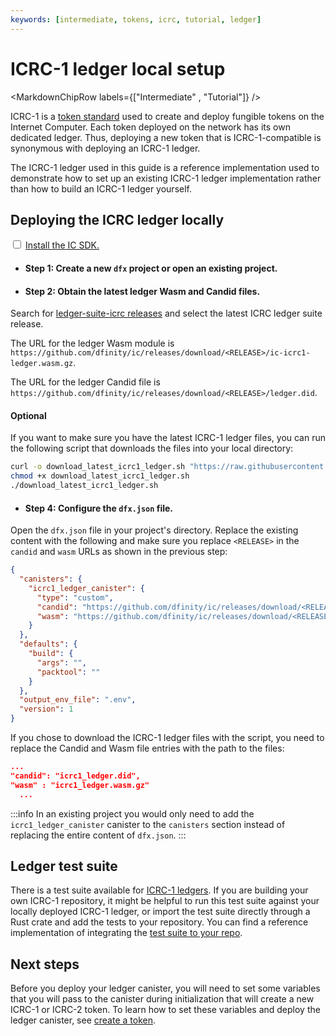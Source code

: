 ```yaml
---
keywords: [intermediate, tokens, icrc, tutorial, ledger]
---
```



# ICRC-1 ledger local setup

<MarkdownChipRow labels={["Intermediate" , "Tutorial"]} />

ICRC-1 is a [token standard](https://github.com/dfinity/ICRC-1) used to create and deploy fungible tokens on the Internet Computer. Each token deployed on the network has its own dedicated ledger. Thus, deploying a new token that is ICRC-1-compatible is synonymous with deploying an ICRC-1 ledger.

The ICRC-1 ledger used in this guide is a reference implementation used to demonstrate how to set up an existing ICRC-1 ledger implementation rather than how to build an ICRC-1 ledger yourself.

## Deploying the ICRC ledger locally

<Tabs>
<TabItem value="prereq" label="Prerequisites" default>

<input type="checkbox"/> <a href="/docs/current/developer-docs/getting-started/install">Install the IC SDK.</a>

</TabItem>
</Tabs>

- #### Step 1: Create a new `dfx` project or open an existing project.

- #### Step 2: Obtain the latest ledger Wasm and Candid files.

Search for [ledger-suite-icrc releases](https://github.com/dfinity/ic/releases?q=ledger-suite-icrc&expanded=false) and select the latest ICRC ledger suite release.

The URL for the ledger Wasm module is `https://github.com/dfinity/ic/releases/download/<RELEASE>/ic-icrc1-ledger.wasm.gz`.

The URL for the ledger Candid file is `https://github.com/dfinity/ic/releases/download/<RELEASE>/ledger.did`.

#### Optional
If you want to make sure you have the latest ICRC-1 ledger files, you can run the following script that downloads the files into your local directory:

``` sh
curl -o download_latest_icrc1_ledger.sh "https://raw.githubusercontent.com/dfinity/ic/69988ae40e4cc0db7ef758da7dd5c0606075e926/rs/rosetta-api/scripts/download_latest_icrc1_ledger.sh"
chmod +x download_latest_icrc1_ledger.sh
./download_latest_icrc1_ledger.sh
```

- #### Step 4: Configure the `dfx.json` file.

Open the `dfx.json` file in your project's directory. Replace the existing content with the following and make sure you replace `<RELEASE>` in the `candid` and `wasm` URLs as shown in the previous step:

``` json
{
  "canisters": {
    "icrc1_ledger_canister": {
      "type": "custom",
      "candid": "https://github.com/dfinity/ic/releases/download/<RELEASE>/ledger.did",
      "wasm": "https://github.com/dfinity/ic/releases/download/<RELEASE>/ic-icrc1-ledger.wasm.gz"
    }
  },
  "defaults": {
    "build": {
      "args": "",
      "packtool": ""
    }
  },
  "output_env_file": ".env",
  "version": 1
}
```

If you chose to download the ICRC-1 ledger files with the script, you need to replace the Candid and Wasm file entries with the path to the files:

``` json
...
"candid": "icrc1_ledger.did",
"wasm" : "icrc1_ledger.wasm.gz"
  ...
```

:::info
In an existing project you would only need to add the `icrc1_ledger_canister` canister to the `canisters` section instead of replacing the entire content of `dfx.json`.
:::

## Ledger test suite

There is a test suite available for [ICRC-1 ledgers](https://github.com/dfinity/ICRC-1/tree/main/test). If you are building your own ICRC-1 repository, it might be helpful to run this test suite against your locally deployed ICRC-1 ledger, or import the test suite directly through a Rust crate and add the tests to your repository. You can find a reference implementation of integrating the [test suite to your repo](https://github.com/dfinity/ICRC-1/tree/main/test/ref).

## Next steps

Before you deploy your ledger canister, you will need to set some variables that you will pass to the canister during initialization that will create a new ICRC-1 or ICRC-2 token. To learn how to set these variables and deploy the ledger canister, see [create a token](/docs/developer-docs/defi/tokens/create.mdx).
